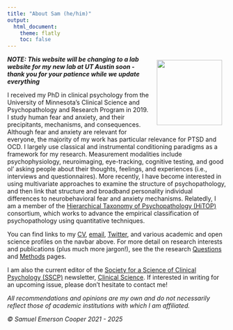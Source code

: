 ---
title: "About Sam (he/him)"
output:
  html_document:
    theme: flatly
    toc: false
---

<head>

<title>Sam Cooper PhD</title>

<meta name="description" content="personal-professional website of Samuel Emerson Cooper, PhD.">

<meta name="keywords" content="clinical psychology, neuroscience, psychopathology, anxiety, fear, conditioning, PTSD, quantitative methods, clinical science, fear generalization, fMRI, sensory preconditioning, threat, extinction">

<meta name="author" content="Samuel Emerson Cooper">

<meta name="robots" content="index,follow">

</head>

<img src="images/frank%20and%20sam.jpg" align="right" width="150" height="150" style="padding: 10px"/>

***NOTE: This website will be changing to a lab website for my new lab at UT Austin soon - thank you for your patience while we update everything***

I received my PhD in clinical psychology from the University of Minnesota's Clinical Science and Psychopathology and Research Program in 2019. I study human fear and anxiety, and their precipitants, mechanisms, and consequences. Although fear and anxiety are relevant for everyone, the majority of my work has particular relevance for PTSD and OCD. I largely use classical and instrumental conditioning paradigms as a framework for my research. Measurement modalities include psychophysiology, neuroimaging, eye-tracking, cognitive testing, and good ol' asking people about their thoughts, feelings, and experiences (i.e., interviews and questionnaires). More recently, I have become interested in using multivariate approaches to examine the structure of psychopathology, and then link that structure and broadband personality individual differences to neurobehavioral fear and anxiety mechanisms. Relatedly, I am a member of the [Hierarchical Taxonomy of Psychopathology (HiTOP)](https://renaissance.stonybrookmedicine.edu/) consortium, which works to advance the empirical classification of psychopathology using quantitative techniques.

You can find links to my [CV](https://docs.google.com/document/d/1SldleDb_AhA70YG2lC9bvojNgnqQXSPokj3dLNMhkGY/edit?usp=sharing), [email](mailto:%3Csamuel.e.cooper@gmail.com%3E), [Twitter](https://twitter.com/samcooper_phd), and various academic and open science profiles on the navbar above. For more detail on research interests and publications (plus much more jargon!), see the the research [Questions](questions.html) and [Methods](methods.html) pages.

I am also the current editor of the [Society for a Science of Clinical Psychology (SSCP)](http://www.sscpweb.org) newsletter, [Clinical Science](http://www.sscpweb.org/clinicalscience). If interested in writing for an upcoming issue, please don't hesitate to contact me!

*All recommendations and opinions are my own and do not necessarily reflect those of academic institutions with which I am affiliated.*

*© Samuel Emerson Cooper 2021 - 2025*
